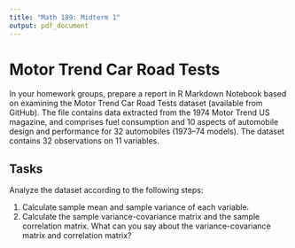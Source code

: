 ```yaml
---
title: "Math 189: Midterm 1"
output: pdf_document
---
```


#  Motor Trend Car Road Tests 

In your homework groups, prepare a report in R Markdown Notebook based on examining the Motor Trend Car Road Tests dataset (available from GitHub). The file contains data extracted from the 1974 Motor Trend US magazine, and comprises fuel consumption and 10 aspects of automobile design and performance for 32 automobiles (1973–74 models). The dataset contains 32 observations on 11 variables. 

## Tasks 

Analyze the dataset according to the following steps:

1. Calculate sample mean and sample variance of each variable.
2. Calculate the sample variance-covariance matrix and the sample correlation matrix. What can you say about the variance-covariance matrix and correlation matrix?

